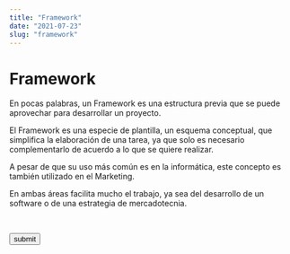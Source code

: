---
title: "Framework"
date: "2021-07-23"
slug: "framework"
---


# Framework 

En pocas palabras, un Framework es una estructura previa que se puede aprovechar para desarrollar un proyecto.

El Framework es una especie de plantilla, un esquema conceptual, que simplifica la elaboración de una tarea, ya que solo es necesario complementarlo de acuerdo a lo que se quiere realizar.

A pesar de que su uso más común es en la informática, este concepto es también utilizado en el Marketing.

En ambas áreas facilita mucho el trabajo, ya sea del desarrollo de un software o de una estrategia de mercadotecnia.

<ImgMDX ruta="https://static.wixstatic.com/media/96edd2_7724b185c486497eac2694520001fbc7~mv2.png/v1/fill/w_512,h_301,al_c/96edd2_7724b185c486497eac2694520001fbc7~mv2.png" />

<br/>

<button type="submit">submit</button>
